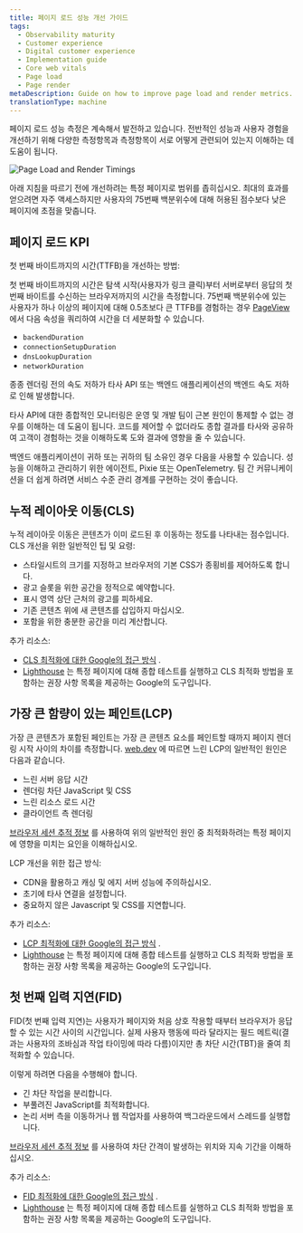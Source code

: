 ```yaml
---
title: 페이지 로드 성능 개선 가이드
tags:
  - Observability maturity
  - Customer experience
  - Digital customer experience
  - Implementation guide
  - Core web vitals
  - Page load
  - Page render
metaDescription: Guide on how to improve page load and render metrics.
translationType: machine
---
```



페이지 로드 성능 측정은 계속해서 발전하고 있습니다. 전반적인 성능과 사용자 경험을 개선하기 위해 다양한 측정항목과 측정항목이 서로 어떻게 관련되어 있는지 이해하는 데 도움이 됩니다.

<img
  title="Page Load and Render Timings"
  alt="Page Load and Render Timings"
  src={cxPageLoadRenderTimings}
/>

아래 지침을 따르기 전에 개선하려는 특정 페이지로 범위를 좁히십시오. 최대의 효과를 얻으려면 자주 액세스하지만 사용자의 75번째 백분위수에 대해 허용된 점수보다 낮은 페이지에 초점을 맞춥니다.

## 페이지 로드 KPI

첫 번째 바이트까지의 시간(TTFB)을 개선하는 방법:

첫 번째 바이트까지의 시간은 탐색 시작(사용자가 링크 클릭)부터 서버로부터 응답의 첫 번째 바이트를 수신하는 브라우저까지의 시간을 측정합니다. 75번째 백분위수에 있는 사용자가 하나 이상의 페이지에 대해 0.5초보다 큰 TTFB를 경험하는 경우 [PageView](https://docs.newrelic.com/attribute-dictionary/?dataSource=Browser+agent&event=PageView) 에서 다음 속성을 쿼리하여 시간을 더 세분화할 수 있습니다.

* `backendDuration`
* `connectionSetupDuration`
* `dnsLookupDuration`
* `networkDuration`

종종 렌더링 전의 속도 저하가 타사 API 또는 백엔드 애플리케이션의 백엔드 속도 저하로 인해 발생합니다.

타사 API에 대한 종합적인 모니터링은 운영 및 개발 팀이 근본 원인이 통제할 수 없는 경우를 이해하는 데 도움이 됩니다. 코드를 제어할 수 없더라도 종합 결과를 타사와 공유하여 고객이 경험하는 것을 이해하도록 도와 결과에 영향을 줄 수 있습니다.

백엔드 애플리케이션이 귀하 또는 귀하의 팀 소유인 경우 다음을 사용할 수 있습니다. <InlinePopover type="apm"/>성능을 이해하고 관리하기 위한 에이전트, Pixie 또는 OpenTelemetry. 팀 간 커뮤니케이션을 더 쉽게 하려면 서비스 수준 관리 경계를 구현하는 것이 좋습니다.

## 누적 레이아웃 이동(CLS)

누적 레이아웃 이동은 콘텐츠가 이미 로드된 후 이동하는 정도를 나타내는 점수입니다. CLS 개선을 위한 일반적인 팁 및 요령:

* 스타일시트의 크기를 지정하고 브라우저의 기본 CSS가 종횡비를 제어하도록 합니다.
* 광고 슬롯을 위한 공간을 정적으로 예약합니다.
* 표시 영역 상단 근처의 광고를 피하세요.
* 기존 콘텐츠 위에 새 콘텐츠를 삽입하지 마십시오.
* 포함을 위한 충분한 공간을 미리 계산합니다.

추가 리소스:

* [CLS 최적화에 대한 Google의 접근 방식](https://web.dev/optimize-cls/) .
* [Lighthouse](https://developers.google.com/web/tools/lighthouse) 는 특정 페이지에 대해 종합 테스트를 실행하고 CLS 최적화 방법을 포함하는 권장 사항 목록을 제공하는 Google의 도구입니다.

## 가장 큰 함량이 있는 페인트(LCP)

가장 큰 콘텐츠가 포함된 페인트는 가장 큰 콘텐츠 요소를 페인트할 때까지 페이지 렌더링 시작 사이의 차이를 측정합니다. [web.dev](https://web.dev) 에 따르면 느린 LCP의 일반적인 원인은 다음과 같습니다.

* 느린 서버 응답 시간
* 렌더링 차단 JavaScript 및 CSS
* 느린 리소스 로드 시간
* 클라이언트 측 렌더링

[브라우저 세션 추적 정보](/docs/browser/browser-monitoring/browser-pro-features/session-traces-explore-webpages-life-cycle/) 를 사용하여 위의 일반적인 원인 중 최적화하려는 특정 페이지에 영향을 미치는 요인을 이해하십시오.

LCP 개선을 위한 접근 방식:

* CDN을 활용하고 캐싱 및 에지 서버 성능에 주의하십시오.
* 초기에 타사 연결을 설정합니다.
* 중요하지 않은 Javascript 및 CSS를 지연합니다.

추가 리소스:

* [LCP 최적화에 대한 Google의 접근 방식](https://web.dev/optimize-lcp/) .
* [Lighthouse](https://developers.google.com/web/tools/lighthouse) 는 특정 페이지에 대해 종합 테스트를 실행하고 CLS 최적화 방법을 포함하는 권장 사항 목록을 제공하는 Google의 도구입니다.

## 첫 번째 입력 지연(FID)

FID(첫 번째 입력 지연)는 사용자가 페이지와 처음 상호 작용할 때부터 브라우저가 응답할 수 있는 시간 사이의 시간입니다. 실제 사용자 행동에 따라 달라지는 필드 메트릭(결과는 사용자의 조바심과 작업 타이밍에 따라 다름)이지만 총 차단 시간(TBT)을 줄여 최적화할 수 있습니다.

이렇게 하려면 다음을 수행해야 합니다.

* 긴 차단 작업을 분리합니다.
* 부풀려진 JavaScript를 최적화합니다.
* 논리 서버 측을 이동하거나 웹 작업자를 사용하여 백그라운드에서 스레드를 실행합니다.

[브라우저 세션 추적 정보](/docs/browser/browser-monitoring/browser-pro-features/session-traces-explore-webpages-life-cycle/) 를 사용하여 차단 간격이 발생하는 위치와 지속 기간을 이해하십시오.

추가 리소스:

* [FID 최적화에 대한 Google의 접근 방식](https://web.dev/optimize-fid/) .
* [Lighthouse](https://developers.google.com/web/tools/lighthouse) 는 특정 페이지에 대해 종합 테스트를 실행하고 CLS 최적화 방법을 포함하는 권장 사항 목록을 제공하는 Google의 도구입니다.
